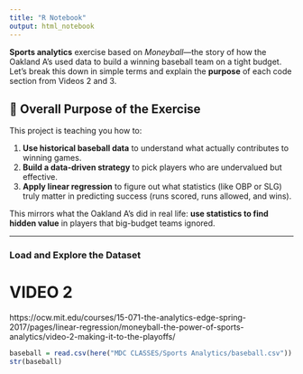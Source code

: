 ---
title: "R Notebook"
output: html_notebook
---

**Sports analytics** exercise based on *Moneyball*—the story of how the Oakland A’s used data to build a winning baseball team on a tight budget. Let's break this down in simple terms and explain the **purpose** of each code section from Videos 2 and 3.


## 🎯 **Overall Purpose of the Exercise**

This project is teaching you how to:

1. **Use historical baseball data** to understand what actually contributes to winning games.
2. **Build a data-driven strategy** to pick players who are undervalued but effective.
3. **Apply linear regression** to figure out what statistics (like OBP or SLG) truly matter in predicting success (runs scored, runs allowed, and wins).

This mirrors what the Oakland A’s did in real life: **use statistics to find hidden value** in players that big-budget teams ignored.

---

###  **Load and Explore the Dataset**
# VIDEO 2

https://ocw.mit.edu/courses/15-071-the-analytics-edge-spring-2017/pages/linear-regression/moneyball-the-power-of-sports-analytics/video-2-making-it-to-the-playoffs/

```{r}
baseball = read.csv(here("MDC CLASSES/Sports Analytics/baseball.csv"))
str(baseball)

```

